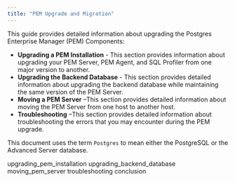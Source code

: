 ```yaml
---
title: "PEM Upgrade and Migration"
---
```


This guide provides detailed information about upgrading the Postgres Enterprise Manager (PEM) Components:

-   **Upgrading a PEM Installation** - This section provides information about upgrading your PEM Server, PEM Agent, and SQL Profiler from one major version to another.
-   **Upgrading the Backend Database** - This section provides detailed information about upgrading the backend database while maintaining the same version of the PEM Server.
-   **Moving a PEM Server** –This section provides detailed information about moving the PEM Server from one host to another host.
-   **Troubleshooting** –This section provides detailed information about troubleshooting the errors that you may encounter during the PEM upgrade.

This document uses the term `Postgres` to mean either the PostgreSQL or the Advanced Server database.

<div class="toctree" maxdepth="4">

upgrading_pem_installation upgrading_backend_database moving_pem_server troubleshooting conclusion

</div>
